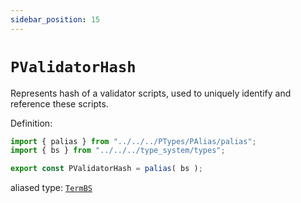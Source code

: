 ```yaml
---
sidebar_position: 15
---
```


# `PValidatorHash`

Represents hash of a validator scripts, used to uniquely identify and reference these scripts.

Definition:

```ts
import { palias } from "../../../PTypes/PAlias/palias";
import { bs } from "../../../type_system/types";

export const PValidatorHash = palias( bs );
```

aliased type: [`TermBS`](../../../../stdlib/TermBS)